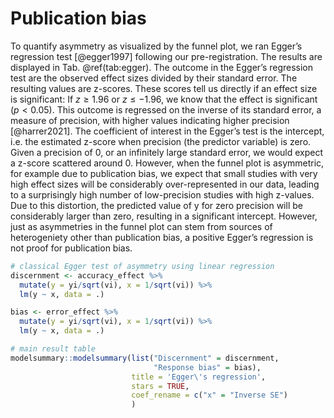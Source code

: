 # Publication bias {#publication-bias}

To quantify asymmetry as visualized by the funnel plot, we ran Egger's regression test [@egger1997] following our pre-registration. The results are displayed in Tab. \@ref(tab:egger). The outcome in the Egger's regression test are the observed effect sizes divided by their standard error. The resulting values are z-scores. These scores tell us directly if an effect size is significant: If $z \geq 1.96$ or $z \leq -1.96$, we know that the effect is significant ($p < 0.05$). This outcome is regressed on the inverse of its standard error, a measure of precision, with higher values indicating higher precision [@harrer2021]. The coefficient of interest in the Egger's test is the intercept, i.e. the estimated z-score when precision (the predictor variable) is zero. Given a precision of 0, or an infinitely large standard error, we would expect a z-score scattered around 0. However, when the funnel plot is asymmetric, for example due to publication bias, we expect that small studies with very high effect sizes will be considerably over-represented in our data, leading to a surprisingly high number of low-precision studies with high z-values. Due to this distortion, the predicted value of y for zero precision will be considerably larger than zero, resulting in a significant intercept. However, just as asymmetries in the funnel plot can stem from sources of heterogeniety other than publication bias, a positive Egger's regression is not proof for publication bias.

```r
# classical Egger test of asymmetry using linear regression
discernment <- accuracy_effect %>% 
  mutate(y = yi/sqrt(vi), x = 1/sqrt(vi)) %>% 
  lm(y ~ x, data = .) 

bias <- error_effect %>% 
  mutate(y = yi/sqrt(vi), x = 1/sqrt(vi)) %>% 
  lm(y ~ x, data = .) 

# main result table
modelsummary::modelsummary(list("Discernment" = discernment, 
                                "Response bias" = bias),
                           title = 'Egger\'s regression', 
                           stars = TRUE, 
                           coef_rename = c("x" = "Inverse SE")
                           )

```






